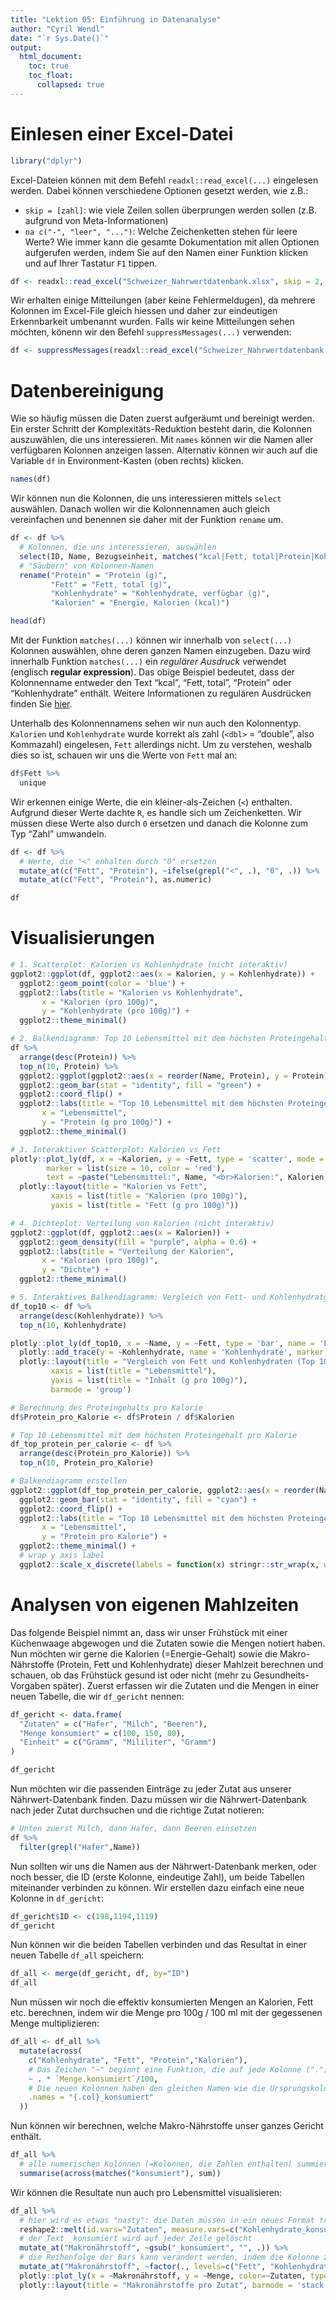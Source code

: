 ```yaml
---
title: "Lektion 05: Einführung in Datenanalyse"
author: "Cyril Wendl"
date: "`r Sys.Date()`"
output:
  html_document:
    toc: true
    toc_float:
      collapsed: true
---
```


# Einlesen einer Excel-Datei

```r
library("dplyr")
```

Excel-Dateien können mit dem Befehl `readxl::read_excel(...)` eingelesen werden. Dabei können verschiedene Optionen gesetzt werden, wie z.B.:

- `skip = [zahl]`: wie viele Zeilen sollen überprungen werden sollen (z.B. aufgrund von Meta-Informationen)
- `na c("-", "leer", "...")`: Welche Zeichenketten stehen für leere Werte?
Wie immer kann die gesamte Dokumentation mit allen Optionen aufgerufen werden, indem Sie auf den Namen einer Funktion klicken und auf Ihrer Tastatur `F1` tippen.

```r
df <- readxl::read_excel("Schweizer_Nahrwertdatenbank.xlsx", skip = 2, na = c("Sp."))
```

Wir erhalten einige Mitteilungen (aber keine Fehlermeldugen), da mehrere Kolonnen im Excel-File gleich hiessen und daher zur eindeutigen Erkennbarkeit umbenannt wurden. Falls wir keine Mitteilungen sehen möchten, könenn wir den Befehl `suppressMessages(...)` verwenden:

```r
df <- suppressMessages(readxl::read_excel("Schweizer_Nahrwertdatenbank.xlsx", skip = 2, na = c("Sp.")))
```

# Datenbereinigung

Wie so häufig müssen die Daten zuerst aufgeräumt und bereinigt werden. Ein erster Schritt der Komplexitäts-Reduktion besteht darin, die Kolonnen auszuwählen, die uns interessieren. Mit `names` können wir die Namen aller verfügbaren Kolonnen anzeigen lassen. Alternativ können wir auch auf die Variable `df` in Environment-Kasten (oben rechts) klicken.

```r
names(df)
```

Wir können nun die Kolonnen, die uns interessieren mittels `select` auswählen. Danach wollen wir die Kolonnennamen auch gleich vereinfachen und benennen sie daher mit der Funktion `rename` um.

```r
df <- df %>%
  # Kolonnen, die uns interessieren, auswählen
  select(ID, Name, Bezugseinheit, matches("kcal|Fett, total|Protein|Kohlenhydrate")) %>%
  # "Säubern" von Kolonnen-Namen
  rename("Protein" = "Protein (g)",
         "Fett" = "Fett, total (g)",
         "Kohlenhydrate" = "Kohlenhydrate, verfügbar (g)",
         "Kalorien" = "Energie, Kalorien (kcal)")

head(df)
```

Mit der Funktion `matches(...)` können wir innerhalb von `select(...)` Kolonnen auswählen, ohne deren ganzen Namen einzugeben. Dazu wird innerhalb Funktion `matches(...)` ein *regulärer Ausdruck* verwendet (englisch **regular expression**). Das obige Beispiel bedeutet, dass der Kolonnenname entweder den Text "kcal", "Fett, total", "Protein" oder "Kohlenhydrate" enthält. Weitere Informationen zu regulären Ausdrücken finden Sie [hier](https://stringr.tidyverse.org/articles/regular-expressions.html).

Unterhalb des Kolonnennamens sehen wir nun auch den Kolonnentyp. `Kalorien` und `Kohlenhydrate` wurde korrekt als zahl (`<dbl>` = "double", also Kommazahl) eingelesen, `Fett` allerdings nicht. Um zu verstehen, weshalb dies so ist, schauen wir uns die Werte von `Fett` mal an:

```r
df$Fett %>%
  unique
```

Wir erkennen einige Werte, die ein kleiner-als-Zeichen (`<`) enthalten. Aufgrund dieser Werte dachte `R`, es handle sich um Zeichenketten. Wir müssen diese Werte also durch `0` ersetzen und danach die Kolonne zum Typ "Zahl" umwandeln.

```r
df <- df %>%
  # Werte, die "<" enhalten durch "0" ersetzen
  mutate_at(c("Fett", "Protein"), ~ifelse(grepl("<", .), "0", .)) %>%
  mutate_at(c("Fett", "Protein"), as.numeric)

df
```

# Visualisierungen
```r
# 1. Scatterplot: Kalorien vs Kohlenhydrate (nicht interaktiv)
ggplot2::ggplot(df, ggplot2::aes(x = Kalorien, y = Kohlenhydrate)) +
  ggplot2::geom_point(color = 'blue') +
  ggplot2::labs(title = "Kalorien vs Kohlenhydrate",
       x = "Kalorien (pro 100g)",
       y = "Kohlenhydrate (pro 100g)") +
  ggplot2::theme_minimal()
```

```r
# 2. Balkendiagramm: Top 10 Lebensmittel mit dem höchsten Proteingehalt (nicht interaktiv)
df %>%
  arrange(desc(Protein)) %>%
  top_n(10, Protein) %>%
  ggplot2::ggplot(ggplot2::aes(x = reorder(Name, Protein), y = Protein)) +
  ggplot2::geom_bar(stat = "identity", fill = "green") +
  ggplot2::coord_flip() +
  ggplot2::labs(title = "Top 10 Lebensmittel mit dem höchsten Proteingehalt",
       x = "Lebensmittel",
       y = "Protein (g pro 100g)") +
  ggplot2::theme_minimal()
```

```r
# 3. Interaktiver Scatterplot: Kalorien vs Fett
plotly::plot_ly(df, x = ~Kalorien, y = ~Fett, type = 'scatter', mode = 'markers',
        marker = list(size = 10, color = 'red'),
        text = ~paste("Lebensmittel:", Name, "<br>Kalorien:", Kalorien, "<br>Fett:", Fett)) %>%
  plotly::layout(title = "Kalorien vs Fett",
         xaxis = list(title = "Kalorien (pro 100g)"),
         yaxis = list(title = "Fett (g pro 100g)"))
```

```r
# 4. Dichteplot: Verteilung von Kalorien (nicht interaktiv)
ggplot2::ggplot(df, ggplot2::aes(x = Kalorien)) +
  ggplot2::geom_density(fill = "purple", alpha = 0.6) +
  ggplot2::labs(title = "Verteilung der Kalorien",
       x = "Kalorien (pro 100g)",
       y = "Dichte") +
  ggplot2::theme_minimal()
```

```r
# 5. Interaktives Balkendiagramm: Vergleich von Fett- und Kohlenhydratgehalt
df_top10 <- df %>%
  arrange(desc(Kohlenhydrate)) %>%
  top_n(10, Kohlenhydrate)

plotly::plot_ly(df_top10, x = ~Name, y = ~Fett, type = 'bar', name = 'Fett', marker = list(color = 'blue')) %>%
  plotly::add_trace(y = ~Kohlenhydrate, name = 'Kohlenhydrate', marker = list(color = 'orange')) %>%
  plotly::layout(title = "Vergleich von Fett und Kohlenhydraten (Top 10 Lebensmittel)",
         xaxis = list(title = "Lebensmittel"),
         yaxis = list(title = "Inhalt (g pro 100g)"),
         barmode = 'group')
```

```r
# Berechnung des Proteingehalts pro Kalorie
df$Protein_pro_Kalorie <- df$Protein / df$Kalorien

# Top 10 Lebensmittel mit dem höchsten Proteingehalt pro Kalorie
df_top_protein_per_calorie <- df %>%
  arrange(desc(Protein_pro_Kalorie)) %>%
  top_n(10, Protein_pro_Kalorie)

# Balkendiagramm erstellen
ggplot2::ggplot(df_top_protein_per_calorie, ggplot2::aes(x = reorder(Name, Protein_pro_Kalorie), y = Protein_pro_Kalorie)) +
  ggplot2::geom_bar(stat = "identity", fill = "cyan") +
  ggplot2::coord_flip() +
  ggplot2::labs(title = "Top 10 Lebensmittel mit dem höchsten Proteingehalt pro Kalorie",
       x = "Lebensmittel",
       y = "Protein pro Kalorie") +
  ggplot2::theme_minimal() +
  # wrap y axis label
  ggplot2::scale_x_discrete(labels = function(x) stringr::str_wrap(x, width = 40))

```

# Analysen von eigenen Mahlzeiten

Das folgende Beispiel nimmt an, dass wir unser Frühstück mit einer Küchenwaage abgewogen und die Zutaten sowie die Mengen notiert haben. Nun möchten wir gerne die Kalorien (=Energie-Gehalt) sowie die Makro-Nährstoffe (Protein, Fett und Kohlenhydrate) dieser Mahlzeit berechnen und schauen, ob das Frühstück gesund ist oder nicht (mehr zu Gesundheits-Vorgaben später). Zuerst erfassen wir die Zutaten und die Mengen in einer neuen Tabelle, die wir `df_gericht` nennen:

```r
df_gericht <- data.frame(
  "Zutaten" = c("Hafer", "Milch", "Beeren"),
  "Menge konsumiert" = c(100, 150, 80),
  "Einheit" = c("Gramm", "Mililiter", "Gramm")
)

df_gericht
```
Nun möchten wir die passenden Einträge zu jeder Zutat aus unserer Nährwert-Datenbank finden. Dazu müssen wir die Nährwert-Datenbank nach jeder Zutat durchsuchen und die richtige Zutat notieren:

```r
# Unten zuerst Milch, dann Hafer, dann Beeren einsetzen
df %>%
  filter(grepl("Hafer",Name))
```
Nun sollten wir uns die Namen aus der Nährwert-Datenbank merken, oder noch besser, die ID (erste Kolonne, eindeutige Zahl), um beide Tabellen miteinander verbinden zu können. Wir erstellen dazu einfach eine neue Kolonne in `df_gericht`:
```r
df_gericht$ID <- c(198,1194,1119)
df_gericht
```


Nun können wir die beiden Tabellen verbinden und das Resultat in einer neuen Tabelle `df_all` speichern:
```r
df_all <- merge(df_gericht, df, by="ID")
df_all
```

Nun müssen wir noch die effektiv konsumierten Mengen an Kalorien, Fett etc. berechnen, indem wir die Menge pro 100g / 100 ml mit der gegessenen Menge multiplizieren:

```r
df_all <- df_all %>%
  mutate(across(
    c("Kohlenhydrate", "Fett", "Protein","Kalorien"), 
    # Das Zeichen "~" beginnt eine Funktion, die auf jede Kolonne (".") angewandt wird
    ~ . * `Menge.konsumiert`/100,
    # Die neuen Kolonnen haben den gleichen Namen wie die Ursprungskolonnen plus den Zusatz "_konsumiert".
    .names = "{.col}_konsumiert"
  ))
```


Nun können wir berechnen, welche Makro-Nährstoffe unser ganzes Gericht enthält.
```r
df_all %>%
  # alle numerischen Kolonnen (=Kolonnen, die Zahlen enthalten) summieren
  summarise(across(matches("konsumiert"), sum))
```
Wir können die Resultate nun auch pro Lebensmittel visualisieren:
```r
df_all %>%
  # hier wird es etwas "nasty": die Daten müssen in ein neues Format transformiert werden, damit plotly sie gut visualisieren kann.
  reshape2::melt(id.vars="Zutaten", measure.vars=c("Kohlenhydrate_konsumiert", "Fett_konsumiert","Protein_konsumiert"),value.name = "Menge", variable.name="Makronährstoff") %>% 
  # der Text _konsumiert wird auf jeder Zeile gelöscht
  mutate_at("Makronährstoff", ~gsub("_konsumiert", "", .)) %>%
  # die Reihenfolge der Bars kann verändert werden, indem die Kolonne zum Typ "geordneter Faktor" abgeändert wird.  
  mutate_at("Makronährstoff", ~factor(., levels=c("Fett", "Kohlenhydrate", "Protein"), ordered = T)) %>%
  plotly::plot_ly(x = ~Makronährstoff, y = ~Menge, color=~Zutaten, type = 'bar', hovertemplate = ~paste("Lebensmittel:", Zutaten, "<br>", Makronährstoff, ":", Menge)) %>%
  plotly::layout(title = "Makronährstoffe pro Zutat", barmode = 'stack', yaxis = list(title = "Menge (g)"))
```


